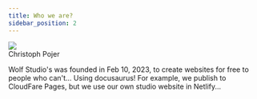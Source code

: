 ```yaml
---
title: Who we are?
sidebar_position: 2
---
```

<div class="avatar">
  <img
    class="avatar__photo avatar__photo--sm"
    src="https://avatars3.githubusercontent.com/u/13352?s=400&v=4" />
  <div class="avatar__intro">
    <div class="avatar__name">Christoph Pojer</div>
  </div>
</div>

Wolf Studio's was founded in Feb 10, 2023, to create websites for free to people who can't... Using docusaurus!  For example, we publish to CloudFare Pages, but we use our own studio website in Netlify...